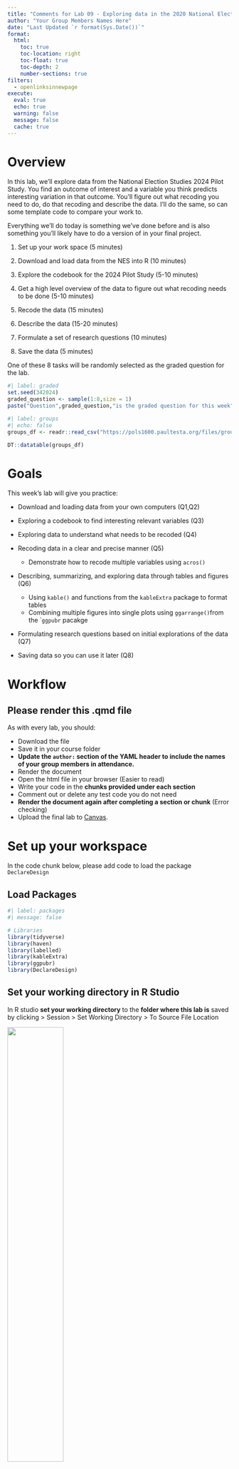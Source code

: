 ```yaml
---
title: "Comments for Lab 09 - Exploring data in the 2020 National Elections Study"
author: "Your Group Members Names Here"
date: "Last Updated `r format(Sys.Date())`"
format:
  html:
    toc: true
    toc-location: right
    toc-float: true
    toc-depth: 2
    number-sections: true
filters:
  - openlinksinnewpage
execute: 
  eval: true
  echo: true
  warning: false
  message: false
  cache: true
---
```



# Overview {.unnumbered}

In this lab, we'll explore data from the National Election Studies 2024 Pilot Study. You find an outcome of interest and a variable you think predicts interesting variation in that outcome. You'll figure out what recoding you need to do, do that recoding and describe the data. I'll do the same, so can some template code to compare your work to.

Everything we'll do today is something we've done before and is also something you'll likely have to do a version of in your final project.

1. Set up your work space (5 minutes)

2. Download and load data from the NES into R (10 minutes)

3. Explore the codebook for the 2024 Pilot Study (5-10 minutes)

4. Get a high level overview of the data to figure out what recoding needs to be done (5-10 minutes)

5. Recode the data (15 minutes)

6. Describe the data (15-20 minutes)

7. Formulate a set of research questions (10 minutes)

8. Save the data (5 minutes)


One of these 8 tasks will be randomly selected as the graded question for the lab.

```r
#| label: graded
set.seed(342024)
graded_question <- sample(1:8,size = 1)
paste("Question",graded_question,"is the graded question for this week")
```



```r
#| label: groups
#| echo: false
groups_df <- readr::read_csv("https://pols1600.paultesta.org/files/groups.csv")

DT::datatable(groups_df)
```

# Goals {.unnumbered}

This week's lab will give you practice:

- Download and loading data from your own computers (Q1,Q2)

- Exploring a codebook to find interesting relevant variables (Q3)

- Exploring data to understand what needs to be recoded (Q4)
  
- Recoding data in a clear and precise manner (Q5)

  - Demonstrate how to recode multiple variables using `acros()`

- Describing, summarizing, and exploring data through tables and figures (Q6)

  - Using `kable()` and functions from the `kableExtra` package to format tables
  - Combining multiple figures into single plots using `ggarrange()`from the ``ggpubr` pacakge

- Formulating research questions based on initial explorations of the data (Q7)

- Saving data so you can use it later (Q8)





# Workflow {.unnumbered}

## Please render this .qmd file {.unnumbered}

As with every lab, you should:

-   Download the file
-   Save it in your course folder
-   **Update the `author:` section of the YAML header to include the names of your group members in attendance.**
-   Render the document
-   Open the html file in your browser (Easier to read)
-   Write your code in the **chunks provided under each section**
-   Comment out or delete any test code you do not need
-   **Render the document again after completing a section or chunk** (Error checking)
-   Upload the final lab to [Canvas](https://canvas.brown.edu/courses/1094972/assignments){target="_blank"}.



# Set up your workspace

In the code chunk below, please add code to load the package `DeclareDesign`


## Load Packages

```r
#| label: packages
#| message: false

# Libraries
library(tidyverse)
library(haven)
library(labelled)
library(kableExtra)
library(ggpubr)
library(DeclareDesign)
```

## Set your working directory in R Studio

In R studio **set your working directory** to the **folder where this lab is** saved by clicking > Session > Set Working Directory > To Source File Location

![](images/09-nes6.png){width=50%}

After doing so uncomment `getwd()` Should print out something like

> "~/Desktop/pols1600/labs/"

Depending on where your lab is saved

```r
#| label: check_wd

# In the Top Panel of RStudio Click
# Session > Set Working Directory > Source File Location

# Uncomment to Check Where Your File is Saved 
# getwd()
```

:::{.callout-note}
If `getwd()` says something like '~/Downloads/' click: "File > Save As" and **save this lab** in your **course folder**. Then **close** the version `09-lab.qmd` that was opened from your Downloads folder and **open** the version of `09-lab.qmd` that now exists in your course folder.
:::


# Download and load the NES data into R

Please click [here](https://electionstudies.org/data-center/2024-pilot-study/) to go to the download page for the National Election Studies 2024 Pilot Study

- Click the **Log-in Button**

![](images/09-nes1.png){width=50%}

- Create an account with the NES

![](images/09-nes2.png){width=30%}

- Right click (Ctrl-click) on the DTA button. This will allow you to select `Save Link As...` Which should in turn allow you to chose where the file is saved. Save it in the **same folder as 09-lab.qmd**

![](images/09-nes3.png){width=50%}
![](images/09-nes4.png){width=50%}

- Unzip `anes_pilot_2024_dta_20240319.zip`. 
  - On a Mac this creates a new folder called `anes_pilot_2024_dta_20240319` in your course folder which contains the following files:
  - `anes_pilot_2024_dta_20240319.dta` the data
  - `anes_pilot_2024_userguidecodebook_20240319.pdf` the codebook for the data
  - On a PC i think i it asks you where you want to unzip the files. Please unzip them directly into your course folder.  

![](images/09-nes5.png){width=50%}

- Load the data using some version of the following commands:

```r
#| label: data

## IF .dta file is in subfolder where lab is:
# df <- read_dta("~/anes_pilot_2024_dta_20240319/anes_pilot_2024_20240319.dta")

## IF .dta file is in SAME folder as lab:
# df <- read_dta("anes_pilot_2024_20240319.dta")

## IF nothing works, fear not, you can load the data from the web as a backup
df <- read_dta(url("https://pols1600.paultesta.org/files/data/anes_pilot_2024_20240319.dta"))
```



# Explore the codebook

Please open the file `anes_pilot_2024_userguidecodebook_20240319.pdf`. 

It should be in same folder as the data.

Use Control+F for keywords to quickly navigate through the codebook looking for questions and variables that interest you.

## Identify a potential outcome of interest


In this and next week's lab, I'll be exploring factors that explain variation in the following outcome variables:

A measure 

- `vchoice_rematch` "Vote Trump or Biden in 2024"
  
  - `1` = Donald Trump
  - `2` = Joe Biden
  - `-7` = No Answer
  - `-1` = Inapplicable

And five measures of political participation in the 2020 campaign
  
- `mobil_talk` "2020 campaign - Talk to others about candidates"
- `mobil_online` "2020 campaign - Participate in online rallies"
- `mobil_rally` "2020 campaign - Attend in person rallies"
- `mobil_button` "2020 campaign - Wear a button or campaign sticker"
- `mobil_work` "2020 campaign - Any other work to support candidates"

  - `1` = Yes
  - `2` = No
  - `-1` = Inapplicable

**Please find a variable that describes some outcome of interest to you and fill in the following**

- `outcome_variable_name` Question topic
  - variable values 

## Identify at least one variable that might predict variation in your outcome.

From a quick skim, I've selected the following potential predictors, which I will recode below:

- `age` Age
- `educ` Education
- `faminc_new` Income
- `race` Race
- `pid7` 7 point party identification


**Please find at least one more predictor which you think might explain variation in your outcome of interest and fill in the following**

- `predictor_variable_name` Question topic
  - variable values 

For example, perhaps you're interested in differences by gender, or ideology, or social media use. See if you can find variables that measure these concepts. 

You only needed to identify one, but you can choose to explore more if you want. Don't choose 50, unless you really like recoding data.


# Get a high level overview of the data

In this section, we'll get practice quickly looking at variables **to see what, if anything needs to be recoded**. 

I had you download the `.dta` instead of the `.csv` version of the data, because the `.dta` includes value labels for the data, which makes it easier to understand what a specific number corresponds to substantively.


## Examine the distributions and values of your outcome variable

Please uncomment and run the code below

```r
#| label: dvhlo_me

# Vote Choice
get_variable_labels(df$vchoice_rematch)
get_value_labels(df$vchoice_rematch)
table(df$vchoice_rematch,useNA = "ifany")

# Acts of Participation
# All variables start with mobil_ prefix
df %>% select(starts_with("mobil")) %>% names()

# Political Talk
get_variable_labels(df$mobil_talk)
get_value_labels(df$mobil_talk)
table(df$mobil_talk,useNA = "ifany")

# Save the names all variables related to acts of participation in 2020
the_participation_vars <- df %>% select(starts_with("mobil")) %>% names()
# Only keep the variables that measure participation and not survey timing
the_participation_vars <- the_participation_vars[1:5]

```

From quickly looking at my outcome variables, I know that I will want to:


- Recode `vchoice_rematch` to `dv_vote_trump2024` which 
  - equals 1 if `vchoice_rematch == 1` 
  - equals 0 if `vchoice_rematch == 2` 
  - equals `NA` if `vchoice_rematch < 0`

- Recode variables that start with `mobil_*` to variables that start with `polpart_*` and:
  - equal 1 if `mobil_* == 1` 
  - equal 0 if `mobil_* == 2` 
  - equals `NA` if `mobil_*` < 0`

- Create `dv_participation*` which is the sum of respondents' five responses to the recoded `polpart_*` variables 

## Describe any recoding of your outcome variable

In the code chunk below, please repeat this process for the outcome variable you selected in the previous section:

```r
#| label: dvhlo_YOU

# Get a HLO of your outcome variable

```


- Recode `YOUR OUTCOME VARIABLE HERE` to `NAME FOR RECODED VARIABLE`
  - Describe what values need to be recoded in the new variable
  


## Examine the distributions and values of your predictor variable

Now I'll repeat this process for my potential predictor variables.

Please uncomment and run the code below

```r
#| label: ivhlo_me

# Age
get_variable_labels(df$age)
get_value_labels(df$age)
summary(df$age)


# Education
get_variable_labels(df$educ)
get_value_labels(df$educ)
table(df$educ)
summary(df$educ)


# Income
get_variable_labels(df$faminc_new)
get_value_labels(df$faminc_new)
table(df$faminc_new)
summary(df$faminc_new)


# Race
get_variable_labels(df$race)
get_value_labels(df$race)
summary(df$race)
table(df$race,useNA = "ifany")


# Partisanship
get_variable_labels(df$pid7)
get_value_labels(df$pid7)
summary(df$pid7)
table(df$pid7)


```

After taking a quick look at each variable, I know that I'll want to do the following recoding:

- `age` to `age`^[In general, I try not to recode the original variables, but instead create new columns, with different names. But, like this footnote, it seems overly verbose to create something like `age_recoded`, so I'll break my  general rule] 
  - recode `-9`s to `NA`
- `educ` no recoding needed
  - create indicator `has_college_degree` which equals `1` is `educ > 4` and `0` otherwise
- `faminc_new` to `income`
  - recode `-7` and `97` to `NA`
- `race` to `race_5cat`
  - `race == 1 ~ "White"`
  - `race == 2 ~ "Black"`
  - `race == 3 ~ "Hispanic"`
  - `race == 4 ~ "Asian"`
  - `T ~ "Other"` (Collapse other racial categories)
- `race` to `is_*` binary indicators:
  - `is_white = 1` if `race==1`, `0` otherwise
- `pid7` to `partyid`
  - recode `pid7 == 8` to `4` (Classify `Don't Knows` as Independents)
- `pid7` to `is_*`: binary indicators:
  - `is_dem = 1` if `partyid < 4`, 0 otherwise 
  - `is_rep = 1` if `partyid > 4`, 0 otherwise 
  - `is_ind = 1` if `partyid == 4`, 0 otherwise 

## Describe any recoding of your predictor(s)

In the code chunk below, please repeat this process for the additional predictor(s) you selected in the previous section:

```r
#| label: ivhlo_YOU

# Get a HLO of your outcome variable

```


- Recode `YOUR OUTCOME VARIABLE HERE` to `NAME FOR RECODED VARIABLE`
  - Describe what values need to be recoded in the new variable

# Recode the data

Now we've got a plan of action for how we need to recode the data.


## Recode the outcome variables

Please uncomment and run the following code chunk:

```r
#| label: dvrecode_me

df %>%
  # Recode 2024 Vote Choice
  mutate(
    dv_vote_trump2024 = case_when(
      vchoice_rematch == 1 ~ 1,
      vchoice_rematch == 2 ~ 0,
      T ~ NA
    )
  ) %>% 
  # Recode Individual Acts of Participation
  mutate(across(all_of(the_participation_vars), 
                \(x) case_when(
                  x == 1 ~ 1,
                  x == 2 ~ 0,
                  T ~ NA
                ),
                .names = "polpart_{.col}"
                )
                
                ) %>% 
  # Create Additive Measure of Participation
  mutate(
    dv_participation = rowSums(
      select(.,starts_with("polpart")),
      na.rm = T)
    
  ) -> df
```

**Please recode your outcome of interest as needed**

Remember to save the output of your recode back into the dataframe `df`

```r
#| label: dvrecode_YOU

# Recode your outcome of interest


```


## Check the recoding of your outcome

It's a good habit to compare your recoded variables to their original values, to make sure your code did what you thought it did.

Please uncomment and run the following:

```r
#| label: check_recode_me
# Check recodes

table(
  recode = df$dv_vote_trump2024,
  original = df$vchoice_rematch, 
  useNA = "ifany"
  )

table(
  recode = df$polpart_mobil_button,
  original = df$mobil_button, 
  useNA = "ifany"
  )
table(
  total = df$dv_participation,
  item = df$polpart_mobil_button,
  useNA = "ifany"
  )

```

So everything looks in order. I could have probably checked the `dv_participation` variable against all of its constituent items, but based off comparing it to `polpart_mobil_button` everything looks in order since:
 - there are no cases where `polpart_mobil_button` is 1 but `dv_participation` is 0
 - there are no cases where `dv_participation` is at it's max but `polpart_mobil_button` is 0. 
 - `dv_participation` has the correct theoretical range from 0 acts to 5 acts.

Now do the same for your outcome variable.

**Please check your recoded outcome against its original values**

```r
#| label: check_recode_YOU
# Check recodes

```

## Recode your predictor variables

Again, I've provide some demonstration code to recode the predictors listed above. 

Please uncomment and run the following

```r
#| label: ivrecode_me

df %>% 
  mutate(
    # Age
    age = ifelse(age < 0, NA, age),
    # Education
    education = educ,
    educ_f = to_factor(educ), #Convert to Factor for Plotting
    is_college_grad = ifelse(educ > 4,1,0),
    # Income
    income = case_when(
      faminc_new < 0 ~ NA,
      faminc_new > 0 & faminc_new >16 ~ NA,
      T ~ faminc_new
    ),
    # Race
    race_5cat = case_when(
      race < 5 ~ to_factor(race),
      T ~ "Other"
    ) %>% factor(., levels = c("White","Black","Hispanic","Asian","Other")),
    is_white = ifelse(race == 1, 1, 0),
    is_black = ifelse(race == 2, 1, 0),
    is_hispanic = ifelse(race == 3, 1, 0),
    is_asian = ifelse(race == 4, 1, 0),
    is_other = ifelse(race == 5, 1, 0),
    # Partisanship
    partyid = case_when(
      pid7 == 8 ~ 4,
      T ~ pid7
    ),
    is_dem = ifelse(partyid  < 4, 1, 0),
    is_rep = ifelse(partyid  > 4, 1, 0),
    is_ind = ifelse(partyid  == 4, 1, 0),
  ) -> df


```

**Please recode your additional predictor(s) as needed**

```r
#| label: ivrecode_YOU

# Recode your additional predictor(s)

```

It's a good habit to check your all your recoding -- particularly if you're doing something like summing over multiple columns -- but for this lab, we'll live dangerously.

# Describe the Data

Now let's get some practice **summarizing our data**, presenting these summaries as **tables** and **figures**, and interpreting our results


## Create a table of summary statistics

Please uncomment and run the code below which demonstrates how to **produce a nicely formatted table** of summary statistics

```r
#| label: datasummary_me

# Vector of numeric variables to summarize
the_vars <- c(
  "dv_vote_trump2024", 
  "dv_participation",
  "age","education","income",
  "is_white","is_black","is_hispanic","is_asian","is_other",
  "partyid","is_dem","is_rep","is_ind"
)

# Vector of nicely formatted labels for variables
the_labels <- c(
  "Vote for Trump in '24",
  "Acts of Participation in `20",
  "Age","Education", "Income",
  "White", "Black","Hispanic","Asian","Other",
  "Party ID", "Democrat","Republican","Independent"
)

df_summary <- df %>% 
  select(all_of(the_vars)) %>%
  rename_with(~the_labels) %>% 
  pivot_longer(
    cols = everything(),
    names_to = "Variable"
  ) %>% 
  mutate(
    Variable = factor(Variable, levels = the_labels)
  ) %>% 
  group_by(Variable) %>% 
  summarise(
    Min = min(value,na.rm = T),
    p25 = quantile(value, prob = .25,na.rm = T),
    Median = quantile(value, prob = .5,na.rm = T),
    Mean = mean(value, na.rm = T),
    p75 = quantile(value, prob = .75,na.rm = T),
    Max = max(value,na.rm = T),
    `N missing` = sum(is.na(value))
  )

# Look at results
df_summary
```


We can then format `df_summary` as table using `knitr()` and styling options from the `kableExtra` package:


```r
#| label: summarytab_me
#| echo: false

kable(df_summary,
      digits = 2) %>% 
  kable_styling() %>% 
  pack_rows("Outcomes", start_row = 1, end_row = 2) %>% 
  pack_rows("Demographic Predictors", 3, 10) %>% 
  pack_rows("Political Predictors", 11, 14)
```

## Modify the table to include your predictors

Using the two **previous code chunks as a template**, update the code so that the table includes your chosen outcome and predictors.

```r
#| label: datasummary_YOU

# Copy, paste, and update code from datasummary_me to include your variables


```

```r
#| label: summarytab_YOU
#| echo: false

# Copy, paste, and update code from summarytab_me to display your results

```

## Interpret the results of your table.

**Please write a few sentences that provide a substantive interpretation of your table of descriptive statistics** 

Your reader should come away with an understanding of the characteristics of the respondents to this sample.

The National Election Study's 2024 Pilot Study contains responses from 1909 individuals^[See note below]. The typical respondent in the data was just under 50 years old, with some college, with an income in the range of \$50k-\$59k. Approximately two-thirds of the sample identified as white, with 13 percent of respondents identifying as Black, 13 percent as Hispanic, 2 percent as Asian. Forty-three percent of respondents identified as Democrats, 38 percent as Republicans, and 20 percent as Independents. The respondents were evenly split in who they would vote for 2024, with 50 percent saying they would Vote for Donald Trump, and 50 percent saying Joe Biden. In the 2020 campaign, the average respondent reported engaging in about 1 act of political participation. 


------


Note, that technically, 024 Pilot Study contains three types of respondents described by `sample_type`: 

- 1,500 respondents who are part of a weighted sample that generalizes to the U.S. population
- 113 respondents who completed the survey, but were not included in the panel-matching procedure used to construct construct a representative sample
- 296 respondents who didn't complete the whole survey.

So, *technically speaking*^[Which is [the best kind of speaking](https://www.youtube.com/watch?v=hou0lU8WMgo)], if we wanted to draw inferences about the proportion of American's planning to to vote for Trump or Biden in 2024, we should only look at the 1,500 respondents in the weighted sample, and we should calculate that proportion using the sampling weights provided by `weights`. 

Survey weights are complicated things, but the basically idea is that each observation is the sample is representative of observations in the population. Some types of observations will be over-represented in our sample -- these are given smaller weights -- while others are under-represented -- these are given greater weights.

Quick look at the highest and lowest survey weights seems to suggest to me that weighting procedure is giving more weight to respondents with lower levels of education, and income, and less weight to higher incomes and education levels.

```r

df %>% filter(
 weight > quantile(weight, .99, na.rm=T)
 ) %>% 
  select(weight, gender, age, race_5cat, education, income, partyid)

df %>% filter(
  weight < quantile(weight, .01, na.rm=T)
) %>% 
  select(weight, gender, age, race_5cat, education, income, partyid)

```


Sampling weights are a can worms we won't deal with in this class. Check out these resources on the [`survey`](https://bookdown.org/mpfoley1973/survey/) and [`srvyr`](https://tidy-survey-r.github.io/tidy-survey-book/c04-getting-started.html) packages for how to incorporate survey weights into your analysis. In the code below we see that distributions of race and ethnicity are pretty similar in the weighted and full samples, but using survey weights seems to suggest that Biden's support as actually higher than Trumps, although the confidence intervals (Next week!) for both overlap 0.5 suggesting the race is essentially tied.


```r
#| label: weights

# install.packages("survey")
# install.packages("srvyr")
library(survey)
library(srvyr)

# Format as survey_design object
df_s <- as_survey_design(df %>% filter(sample_type == 1),weight = weight)

# Calculate weighted totals and proportions
df_s %>% 
  group_by(race) %>% 
  summarise(
    total = survey_total(),
    proption = survey_mean()
  )

# Compare to unweighted estimates
df %>%
  group_by(race) %>% 
  summarise(
    total = n()
  ) %>% 
  mutate(
    propotion = total/sum(total)
  )

# Calculated weighted proportions of support
df_s %>% 
  group_by(dv_vote_trump2024) %>%
  summarise(
    proportion = survey_mean()
  ) %>% select(dv_vote_trump2024,proportion, proportion_se)

# Compare to unweighted proportions just among those in weighted sample
df %>%
  filter(sample_type == 1) %>% 
  group_by(dv_vote_trump2024) %>% 
  summarise(
    total = n()
  ) %>% 
  mutate(
    propotion = total/sum(total)
  )

# And overall
df %>%
  group_by(dv_vote_trump2024) %>% 
  summarise(
    total = n()
  ) %>% 
  mutate(
    propotion = total/sum(total)
  )

# Formally test whether trumps support is above 50 percent
df_s %>% 
svyttest((dv_vote_trump2024==1) - 0 ~ 0,design = .,na.rm=T)

```



## Visualize the Data

Please a choose a variable or variables whose distribution or relationship you think may be substantively interesting to the potential story you want to tell.

In the code below, I visualize: 

- the distribution of age by race using `geom_boxplot()`
- average partisanship by race using `stat_summary()`
- how partisanship changes with age by race using `geom_smooth()`

And combine these 3 plots into a single figure using two calls to the `ggarrange()` function from the `ggpubr` package




```r
#| label: dataviz_me
#| fig-height: 8

fig_age_race <- df %>% 
  ggplot(aes(race_5cat,age,
             col = race_5cat))+
  geom_boxplot()+
  labs(
    x = "Race",
    y = "Age",
    col = "Race",
    title = "Distribution of Age by Race"
  )+
  theme_minimal()

fig_pid_race <- df %>% 
  ggplot(aes(race_5cat,partyid,
             col = race_5cat))+
  stat_summary(position = position_dodge(width=.5))+
  labs(
    x = "Race",
    y = "Partisanship",
    col = "Race",
    title = "Average Partisanship by Race"
  )+
  theme_minimal()

fig_age_race_pid <- df %>% 
  mutate(
    Race = race_5cat
  ) %>% 
  ggplot(aes(age,partyid,
             col = race_5cat
             ))+
  geom_smooth(se = F) +
  geom_jitter(size=.5, alpha=.3) +
  labs(
    x = "age",
    y = "Partisanship",
    col = "Race",
    title = "Distribution of Partisanship by Age and Race in 2024 NES Pilot Study"
  )+
  theme_minimal()

fig_desc <- ggarrange(
  # Top Row, two columns
  ggarrange(
    fig_age_race, fig_pid_race,
    ncol =2,
    legend = "none"
    ), 
  # Bottom row, 1 column
  fig_age_race_pid, 
  nrow=2,
  common.legend = T,
  legend = "bottom",
  heights = c(1,1.5)
  )

fig_desc
```

From the figure, we  see that whites in sample have the highest median age (55 years) followed by Blacks (46 years). Hispanic and Asian respondents have the youngest median age of (40 years). Whites are also tend to lean more Republican in their partisanship than other racial minority groups. This is particularly true for older whites in the sample. Interestingly, average partisanship stays roughly constant with age for Asians and Hispanics, but older Black respondents are more likely to identify as Democrats than younger Blacks, whose partisan identification is more independent.

**Please produce your own figure and provide a similar interpretation of what it conveys.**

```r
#| label: dataviz_You
#| fig-height: 8
#| fig-cap: "**Figure:** Your title here"

```

# Formulate a research question

Please take a moment, formulate a research question you might ask of your data for next week's lab


Here's an example of some questions I might ask of these data

**Research Question: Age, Race, and Support For Trump**

Broadly, I'm interested in how support for Trump in the 2024 election varies with age and race. On average, I expect that older voters will be more supportive of Trump, but suspect that this trend varies by race. I expect it will be particularly true among White voters, but less so among People of color. Finally, I wonder whether these specific relationships hold, once we control for variations in partisan identification which we know varies both by age and race.

**Research Question: Education, Income, and Political Participation**

What's the relationship between income, education, and political?^[In general, I'm often ambivalent on this kind of "What's the effect of x on y" phrasing. I think it's fine for framing, but the real question I'm interested in is something about the interaction and relative effects of income and education on participation, hence the subsequent clarification of research question.] Past research suggests both are associated with higher rates of political participation. But I wish to know whether the effects of one varies conditional on the levels of the other. Are income education complements, amplifying each others' association with participation? Or are they possibly substitutes, such that increases in education for the low income might reduce gaps in rates of participation compared to higher income individuals?

 


# Save your data

Finally, save your data so you can load all the work you've done today and hit the ground running, next lab.

```r
#| label: savedata
# save(df, file = "nes24.rda")
```


# Take the Class Survey {.unnumbered}

Please take a few moments to complete the [class survey](https://brown.co1.qualtrics.com/jfe/form/SV_5itnKQBX4cQGCsm){target="_blank"} for this week.){target="_blank"} for this week.

